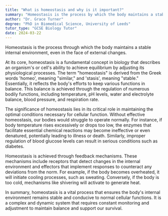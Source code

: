```yaml
---
title: "What is homeostasis and why is it important?"
summary: "Homeostasis is the process by which the body maintains a stable internal environment despite external changes."
author: "Dr. Grace Turner"
degree: "PhD in Biomedical Science, University of Leeds"
tutor_type: "GCSE Biology Tutor"
date: 2024-03-22
---
```


Homeostasis is the process through which the body maintains a stable internal environment, even in the face of external changes.

At its core, homeostasis is a fundamental concept in biology that describes an organism's or cell's ability to achieve equilibrium by adjusting its physiological processes. The term "homeostasis" is derived from the Greek words 'homeo', meaning "similar," and 'stasis', meaning "stable." Essentially, it reflects the body's efforts to keep various functions in balance. This balance is achieved through the regulation of numerous bodily functions, including temperature, pH levels, water and electrolyte balance, blood pressure, and respiration rate.

The significance of homeostasis lies in its critical role in maintaining the optimal conditions necessary for cellular function. Without effective homeostasis, our bodies would struggle to operate normally. For instance, if body temperature rises excessively or drops too low, the enzymes that facilitate essential chemical reactions may become ineffective or even denatured, potentially leading to illness or death. Similarly, improper regulation of blood glucose levels can result in serious conditions such as diabetes.

Homeostasis is achieved through feedback mechanisms. These mechanisms include receptors that detect changes in the internal environment and effectors that implement responses to counteract any deviations from the norm. For example, if the body becomes overheated, it will initiate cooling processes, such as sweating. Conversely, if the body is too cold, mechanisms like shivering will activate to generate heat.

In summary, homeostasis is a vital process that ensures the body's internal environment remains stable and conducive to normal cellular functions. It is a complex and dynamic system that requires constant monitoring and adjustment to maintain balance and support our survival.
    
